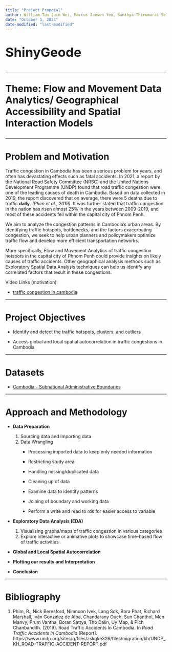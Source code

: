 ```yaml
---
title: "Project Proposal"
author: William Tan Juin Wei, Marcus Jaeson Yeo, Santhya Thirumarai Selvan
date: "October 1, 2024"
date-modified: "last-modified"
---
```


::: {style="font-size:40px"}
**ShinyGeode**
:::

------------------------------------------------------------------------

::: {style="font-size:30px"}
**Theme: Flow and Movement Data Analytics/ Geographical Accessibility and Spatial Interaction Models**
:::

------------------------------------------------------------------------

# Problem and Motivation

Traffic congestion in Cambodia has been a serious problem for years, and often has devastating effects such as fatal accidents. In 2021, a report by the National Road Safety Committee (NRSC) and the United Nations Development Programme (UNDP) found that road traffic congestion were one of the leading causes of death in Cambodia. Based on data collected in 2019, the report discovered that on average, there were 5 deaths due to traffic **daily**. *(Phim et al., 2019)*. It was further stated that traffic congestion in the nation has risen almost 25% in the years between 2009-2019, and most of these accidents fell within the capital city of Phnom Penh.

We aim to analyze the congestion patterns in Cambodia’s urban areas. By identifying traffic hotspots, bottlenecks, and the factors exacerbating congestion, we seek to help urban planners and policymakers optimize traffic flow and develop more efficient transportation networks.

More specifically, Flow and Movement Analytics of traffic congestion hotspots in the capital city of Phnom Penh could provide insights on likely causes of traffic accidents. Other geographical analysis methods such as Exploratory Spatial Data Analysis techniques can help us identify any correlated factors that result in these congestions.

Video Links (motivation):

-   [traffic congestion in cambodia](https://www.youtube.com/watch?v=4ac811quVhw)

------------------------------------------------------------------------

# Project Objectives

-   Identify and detect the traffic hotspots, clusters, and outliers

-   Access global and local spatial autocorrelation in traffic congestions in Cambodia

------------------------------------------------------------------------

# Datasets

-   [Cambodia - Subnational Administrative Boundaries](https://data.humdata.org/dataset/7472f7e0-3deb-44d9-bd36-38237c666a2e/resource/0654e392-665b-47b4-8393-72d72dce9c72/download/khmadm_gov_20181004_ab_shp.zip)

------------------------------------------------------------------------

# Approach and Methodology

-   **Data Preparation**

    1.  Sourcing data and Importing data
    2.  Data Wrangling
        -   Processing imported data to keep only needed information

        -   Restricting study area

        -   Handling missing/duplicated data

        -   Cleaning up of data

        -   Examine data to identify patterns

        -   Joining of boundary and working data

        -   Perform a write and read to rds for easier access to variable

-   **Exploratory Data Analysis (EDA)**

    1.  Visualising graphs/maps of traffic congestion in various categories
    2.  Explore interactive or animative plots to showcase time-based flow of traffic activities

-   **Global and Local Spatial Autocorrelation**

-   **Plotting our results and Interpretation**

-   **Conclusion**

------------------------------------------------------------------------

# Bibliography

1.  Phim, R., Nick Beresford, Nimnuon Ivek, Lang Sok, Bora Phat, Richard Marshall, Iván Gonzalez de Alba, Chandarany Ouch, Sun Chanthol, Men Manvy, Prum Vantha, Boran Sattya, Tho Dalin, Uy Map, & Pich Chanbandith. (2019). Road Traffic Accidents In Cambodia. In *Road Traffic Accidents in Cambodia* \[Report\]. https://www.undp.org/sites/g/files/zskgke326/files/migration/kh/UNDP_KH_ROAD-TRAFFIC-ACCIDENT-REPORT.pdf
